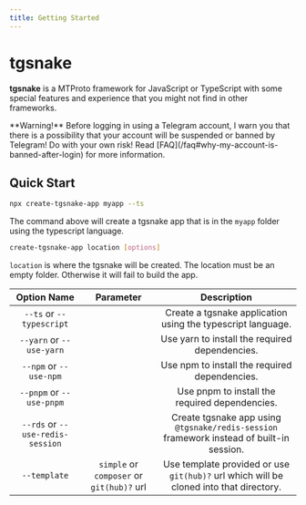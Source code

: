 ```yaml
---
title: Getting Started
---
```



# tgsnake

**tgsnake** is a MTProto framework for JavaScript or TypeScript with some special features and experience that you might not find in other frameworks.

<Callout>
  **Warning!** Before logging in using a Telegram account, I warn you that there is a possibility
  that your account will be suspended or banned by Telegram! Do with your own risk! Read
  [FAQ](/faq#why-my-account-is-banned-after-login) for more information.
</Callout>

## Quick Start

```bash
npx create-tgsnake-app myapp --ts
```

The command above will create a tgsnake app that is in the `myapp` folder using the typescript language.

```bash
create-tgsnake-app location [options]
```

`location` is where the tgsnake will be created. The location must be an empty folder. Otherwise it will fail to build the app.

| Option Name | Parameter | Description |
| :-: | :-: | :-: |
| `--ts` or `--typescript` |  | Create a tgsnake application using the typescript language. |
| `--yarn` or `--use-yarn` |  | Use yarn to install the required dependencies. |
| `--npm` or `--use-npm` |  | Use npm to install the required dependencies. |
| `--pnpm` or `--use-pnpm` |  | Use pnpm to install the required dependencies. |
| `--rds` or `--use-redis-session` |  | Create tgsnake app using `@tgsnake/redis-session` framework instead of built-in session. |
| `--template` | `simple` or `composer` or `git(hub)?` url | Use template provided or use `git(hub)?` url which will be cloned into that directory. |
